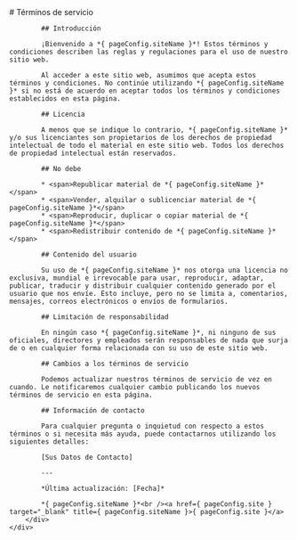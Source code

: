 
<Layout title="Términos de servicio" robots="noindex, nofollow">
	<div class="row">
		<div class="col content-text">
			# Términos de servicio

			## Introducción

			¡Bienvenido a *{ pageConfig.siteName }*! Estos términos y condiciones describen las reglas y regulaciones para el uso de nuestro sitio web.

			Al acceder a este sitio web, asumimos que acepta estos términos y condiciones. No continúe utilizando *{ pageConfig.siteName }* si no está de acuerdo en aceptar todos los términos y condiciones establecidos en esta página.

			## Licencia

			A menos que se indique lo contrario, *{ pageConfig.siteName }* y/o sus licenciantes son propietarios de los derechos de propiedad intelectual de todo el material en este sitio web. Todos los derechos de propiedad intelectual están reservados.

			## No debe

			* <span>Republicar material de *{ pageConfig.siteName }*</span>
			* <span>Vender, alquilar o sublicenciar material de *{ pageConfig.siteName }*</span>
			* <span>Reproducir, duplicar o copiar material de *{ pageConfig.siteName }*</span>
			* <span>Redistribuir contenido de *{ pageConfig.siteName }*</span>

			## Contenido del usuario

			Su uso de *{ pageConfig.siteName }* nos otorga una licencia no exclusiva, mundial e irrevocable para usar, reproducir, adaptar, publicar, traducir y distribuir cualquier contenido generado por el usuario que nos envíe. Esto incluye, pero no se limita a, comentarios, mensajes, correos electrónicos o envíos de formularios.

			## Limitación de responsabilidad

			En ningún caso *{ pageConfig.siteName }*, ni ninguno de sus oficiales, directores y empleados serán responsables de nada que surja de o en cualquier forma relacionada con su uso de este sitio web.

			## Cambios a los términos de servicio

			Podemos actualizar nuestros términos de servicio de vez en cuando. Le notificaremos cualquier cambio publicando los nuevos términos de servicio en esta página.

			## Información de contacto

			Para cualquier pregunta o inquietud con respecto a estos términos o si necesita más ayuda, puede contactarnos utilizando los siguientes detalles:

			[Sus Datos de Contacto]

			---

			*Última actualización: [Fecha]*

			*{ pageConfig.siteName }*<br /><a href={ pageConfig.site } target="_blank" title={ pageConfig.siteName }>{ pageConfig.site }</a>
		</div>
	</div>
</Layout>